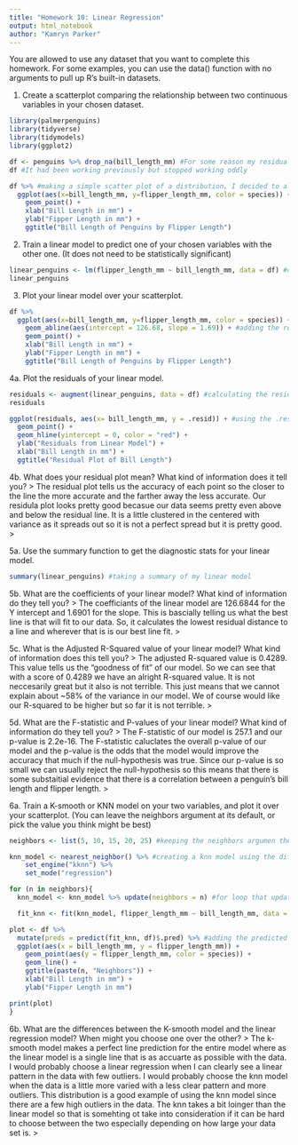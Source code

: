 ```yaml
---
title: "Homework 10: Linear Regression"
output: html_notebook
author: "Kamryn Parker"
---
```


You are allowed to use any dataset that you want to complete this homework. For some examples, you can use the data() function with no arguments to pull up R's built-in datasets. 

1. Create a scatterplot comparing the relationship between two continuous variables in your chosen dataset.
```r
library(palmerpenguins)
library(tidyverse)
library(tidymodels)
library(ggplot2)

df <- penguins %>% drop_na(bill_length_mm) #For some reason my residual plot wasn't working becasue of NA values so I had to do this first
df #It had been working previously but stopped working oddly

df %>% #making a simple scatter plot of a distribution. I decided to also include the species just to see where they lie on the graph
  ggplot(aes(x=bill_length_mm, y=flipper_length_mm, color = species)) +
    geom_point() +
    xlab("Bill Length in mm") +
    ylab("Fipper Length in mm") +
    ggtitle("Bill Length of Penguins by Flipper Length")
```

2. Train a linear model to predict one of your chosen variables with the other one. (It does not need to be statistically significant)
```r
linear_penguins <- lm(flipper_length_mm ~ bill_length_mm, data = df) #creating a linear model with the given data based on our variables
linear_penguins
```

3. Plot your linear model over your scatterplot.
```r
df %>%
  ggplot(aes(x=bill_length_mm, y=flipper_length_mm, color = species)) +
    geom_abline(aes(intercept = 126.68, slope = 1.69)) + #adding the regression line to the scatter plot
    geom_point() +
    xlab("Bill Length in mm") +
    ylab("Fipper Length in mm") +
    ggtitle("Bill Length of Penguins by Flipper Length")
```

4a. Plot the residuals of your linear model.
```r
residuals <- augment(linear_penguins, data = df) #calculating the residuals of the given linear model
residuals

ggplot(residuals, aes(x= bill_length_mm, y = .resid)) + #using the .resid variable to plot the new residual plot
  geom_point() +
  geom_hline(yintercept = 0, color = "red") +
  ylab("Residuals from Linear Model") +
  xlab("Bill Length in mm") +
  ggtitle("Residual Plot of Bill Length")
```

4b. What does your residual plot mean? What kind of information does it tell you?
>
The residual plot tells us the accuracy of each point so the closer to the line the more accurate and the farther away the less accurate. Our residula plot looks pretty good becasue our data seems pretty even above and below the residual line. It is a little clustered in the centered with variance as it spreads out so it is not a perfect spread but it is pretty good.
>

5a. Use the summary function to get the diagnostic stats for your linear model.
```r
summary(linear_penguins) #taking a summary of my linear model
```
5b. What are the coefficients of your linear model? What kind of information do they tell you?
>
The coefficiants of the linear model are 126.6844 for the Y intercept and 1.6901 for the slope. This is bascially telling us what the best line is that will fit to our data. So, it calculates the lowest residual distance to a line and wherever that is is our best line fit.
>

5c. What is the Adjusted R-Squared value of your linear model? What kind of information does this tell you?
>
The adjusted R-squared value is 0.4289. This value tells us the "goodness of fit" of our model. So we can see that with a score of 0.4289 we have an alright R-squared value. It is not neccesarily great but it also is not terrible. This just means that we cannot explain about ~58% of the variance in our model. We of course would like our R-squared to be higher but so far it is not terrible.
>

5d. What are the F-statistic and P-values of your linear model? What kind of information do they tell you?
>
The F-statistic of our model is 257.1 and our p-value is 2.2e-16. The F-statistic caluclates the overall p-value of our model and the p-value is the odds that the model would improve the accuracy that much if the null-hypothesis was true. Since our p-value is so small we can usually reject the null-hypothesis so this means that there is some substaitial evidence that there is a correlation between a penguin's bill length and flipper length.
>

6a. Train a K-smooth or KNN model on your two variables, and plot it over your scatterplot. (You can leave the neighbors argument at its default, or pick the value you think might be best)
```r
neighbors <- list(5, 10, 15, 20, 25) #keeping the neighbors argumen the same

knn_model <- nearest_neighbor() %>% #creating a knn model using the different break points
    set_engine("kknn") %>%
    set_mode("regression")

for (n in neighbors){
  knn_model <- knn_model %>% update(neighbors = n) #for loop that updates based on the knn model and neighbor size

  fit_knn <- fit(knn_model, flipper_length_mm ~ bill_length_mm, data = df) #fitting my data to the knn model like it was a linear model

plot <- df %>%
  mutate(preds = predict(fit_knn, df)$.pred) %>% #adding the predicted knn fit to the data
  ggplot(aes(x = bill_length_mm, y = flipper_length_mm)) +
    geom_point(aes(y = flipper_length_mm, color = species)) +
    geom_line() +
    ggtitle(paste(n, "Neighbors")) +
    xlab("Bill Length in mm") +
    ylab("Fipper Length in mm")

print(plot)
}
```

6b. What are the differences between the K-smooth model and the linear regression model? When might you choose one over the other?
>
The k-smooth model makes a perfect line prediction for the entire model where as the linear model is a single line that is as accuarte as possible with the data. I would probably choose a linear regression when I can clearly see a linear pattern in the data with few outliers. I would probably choose the knn model when the data is a little more varied with a less clear pattern and more outliers. This distribution is a good example of using the knn model since there are a few high outliers in the data. The knn takes a bit loinger than the linear model so that is somehting ot take into consideration if it can be hard to choose between the two especially depending on how large your data set is.
>





